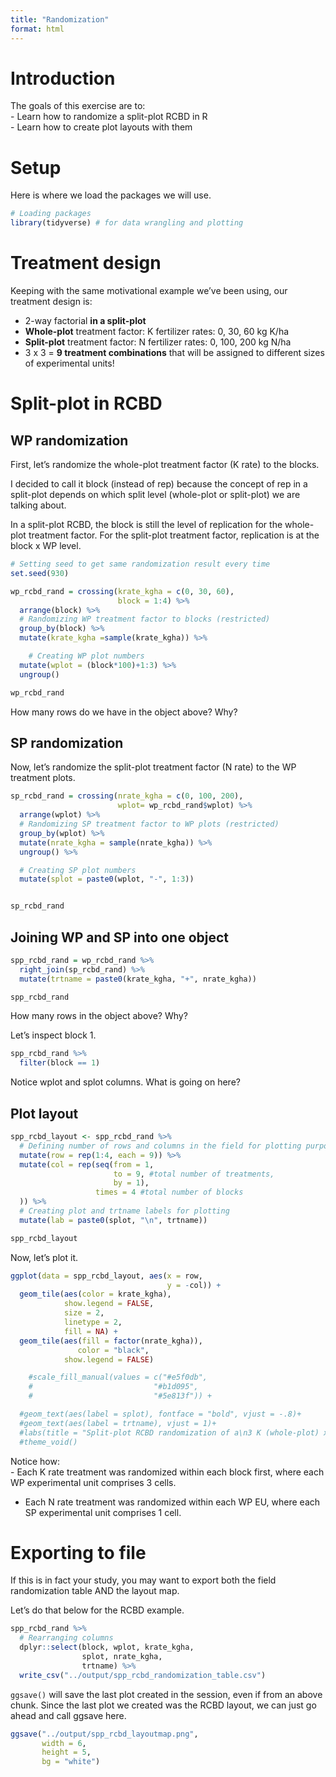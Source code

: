 ```yaml
---
title: "Randomization"
format: html
---
```


# Introduction  
The goals of this exercise are to:  
- Learn how to randomize a split-plot RCBD in R  
- Learn how to create plot layouts with them  

# Setup  
Here is where we load the packages we will use.  
```r
# Loading packages
library(tidyverse) # for data wrangling and plotting
```

# Treatment design  
Keeping with the same motivational example we've been using, our treatment design is:  

-   2-way factorial **in a split-plot**  
-   **Whole-plot** treatment factor: K fertilizer rates: 0, 30, 60 kg K/ha\
-   **Split-plot** treatment factor: N fertilizer rates: 0, 100, 200 kg N/ha\
-   3 x 3 = **9 treatment combinations** that will be assigned to different sizes of experimental units!  

# Split-plot in RCBD  
## WP randomization  
First, let's randomize the whole-plot treatment factor (K rate) to the blocks.  

I decided to call it block (instead of rep) because the concept of rep in a split-plot depends on which split level (whole-plot or split-plot) we are talking about.  

In a split-plot RCBD, the block is still the level of replication for the whole-plot treatment factor. For the split-plot treatment factor, replication is at the block x WP level.  

```r
# Setting seed to get same randomization result every time
set.seed(930)

wp_rcbd_rand = crossing(krate_kgha = c(0, 30, 60),
                        block = 1:4) %>%
  arrange(block) %>%
  # Randomizing WP treatment factor to blocks (restricted) 
  group_by(block) %>%
  mutate(krate_kgha =sample(krate_kgha)) %>%

    # Creating WP plot numbers 
  mutate(wplot = (block*100)+1:3) %>%
  ungroup()

wp_rcbd_rand
```

How many rows do we have in the object above? Why?  

## SP randomization  
Now, let's randomize the split-plot treatment factor (N rate) to the WP treatment plots.  
```r
sp_rcbd_rand = crossing(nrate_kgha = c(0, 100, 200),
                        wplot= wp_rcbd_rand$wplot) %>%
  arrange(wplot) %>%
  # Randomizing SP treatment factor to WP plots (restricted)
  group_by(wplot) %>%
  mutate(nrate_kgha = sample(nrate_kgha)) %>%
  ungroup() %>%

  # Creating SP plot numbers 
  mutate(splot = paste0(wplot, "-", 1:3))


sp_rcbd_rand
```

## Joining WP and SP into one object
```r
spp_rcbd_rand = wp_rcbd_rand %>%
  right_join(sp_rcbd_rand) %>%
  mutate(trtname = paste0(krate_kgha, "+", nrate_kgha))

spp_rcbd_rand
```

How many rows in the object above? Why?

Let's inspect block 1.  
```r
spp_rcbd_rand %>%
  filter(block == 1)
```

Notice wplot and splot columns. What is going on here?  

## Plot layout  
```r
spp_rcbd_layout <- spp_rcbd_rand %>%
  # Defining number of rows and columns in the field for plotting purposes
  mutate(row = rep(1:4, each = 9)) %>%
  mutate(col = rep(seq(from = 1, 
                       to = 9, #total number of treatments, 
                       by = 1), 
                   times = 4 #total number of blocks
  )) %>%
  # Creating plot and trtname labels for plotting
  mutate(lab = paste0(splot, "\n", trtname))

spp_rcbd_layout
```

Now, let's plot it.
```r
ggplot(data = spp_rcbd_layout, aes(x = row, 
                                   y = -col)) +
  geom_tile(aes(color = krate_kgha),
            show.legend = FALSE,
            size = 2,
            linetype = 2,
            fill = NA) + 
  geom_tile(aes(fill = factor(nrate_kgha)),
               color = "black",
            show.legend = FALSE)

    #scale_fill_manual(values = c("#e5f0db",
    #                           "#b1d095",
    #                           "#5e813f")) +

  #geom_text(aes(label = splot), fontface = "bold", vjust = -.8)+
  #geom_text(aes(label = trtname), vjust = 1)+
  #labs(title = "Split-plot RCBD randomization of a\n3 K (whole-plot) x 3 N (split-plot) treatment design") +
  #theme_void()

```

Notice how:  
  - Each K rate treatment was randomized within each block first, where each WP experimental unit comprises 3 cells. 
  
  - Each N rate treatment was randomized within each WP EU, where each SP experimental unit comprises 1 cell.  

# Exporting to file  
If this is in fact your study, you may want to export both the field randomization table AND the layout map.  

Let's do that below for the RCBD example.  

```r
spp_rcbd_rand %>%
  # Rearranging columns  
  dplyr::select(block, wplot, krate_kgha, 
                splot, nrate_kgha,
                trtname) %>%
  write_csv("../output/spp_rcbd_randomization_table.csv")


```

`ggsave()` will save the last plot created in the session, even if from an above chunk. Since the last plot we created was the RCBD layout, we can just go ahead and call ggsave here.  

```r
ggsave("../output/spp_rcbd_layoutmap.png",
       width = 6,
       height = 5,
       bg = "white")
```


